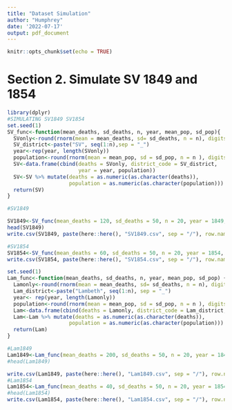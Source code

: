 ```yaml
---
title: "Dataset Simulation"
author: "Humphrey"
date: '2022-07-17'
output: pdf_document
---
```


```r
knitr::opts_chunk$set(echo = TRUE)
```

# Section 2. Simulate SV 1849 and 1854

```r
library(dplyr)
#SIMULATING SV1849 SV1854
set.seed(1)
SV_func<-function(mean_deaths, sd_deaths, n, year, mean_pop, sd_pop){
  SVonly<-round(rnorm(mean = mean_deaths, sd= sd_deaths, n = n), digits = 0)
  SV_district<-paste("SV", seq(1:n),sep = "_")
  year<-rep(year, length(SVonly))
  population<-round(rnorm(mean = mean_pop, sd = sd_pop, n = n ), digits = 0) + SVonly*10
  SV<-data.frame(cbind(deaths = SVonly, district_code = SV_district,
                       year = year, population))
  SV<-SV %>% mutate(deaths = as.numeric(as.character(deaths)),
                    population = as.numeric(as.character(population)))
  return(SV)
}

#SV1849

SV1849<-SV_func(mean_deaths = 120, sd_deaths = 50, n = 20, year = 1849, mean_pop = 8045,sd_pop = 1000)
head(SV1849)
write.csv(SV1849, paste(here::here(), "SV1849.csv", sep = "/"), row.names = FALSE)

#SV1854
SV1854<-SV_func(mean_deaths = 60, sd_deaths = 50, n = 20, year = 1854, mean_pop = 8045,sd_pop = 1000)
write.csv(SV1854, paste(here::here(), "SV1854.csv", sep = "/"), row.names = FALSE)

```

```r
set.seed(1)
Lam_func<-function(mean_deaths, sd_deaths, n, year, mean_pop, sd_pop) {
  Lamonly<-round(rnorm(mean = mean_deaths, sd= sd_deaths, n = n), digits = 0)
  Lam_district<-paste("Lambeth", seq(1:n), sep = "_")
  year<- rep(year, length(Lamonly))
  population<-round(rnorm(mean = mean_pop, sd = sd_pop, n = n ), digits = 0) + Lamonly*15
  Lam<-data.frame(cbind(deaths = Lamonly, district_code = Lam_district, year = year, population))
  Lam<-Lam %>% mutate(deaths = as.numeric(as.character(deaths)),
                    population = as.numeric(as.character(population)))
  return(Lam)
}

#Lam1849
Lam1849<-Lam_func(mean_deaths = 200, sd_deaths = 50, n = 20, year = 1849, mean_pop = 9045,sd_pop = 1200)
#head(Lam1849)

write.csv(Lam1849, paste(here::here(), "Lam1849.csv", sep = "/"), row.names = FALSE)
#Lam1854
Lam1854<-Lam_func(mean_deaths = 40, sd_deaths = 50, n = 20, year = 1854, mean_pop = 9045,sd_pop = 1200)
#head(Lam1854)
write.csv(Lam1854, paste(here::here(), "Lam1854.csv", sep = "/"), row.names = FALSE)

```

